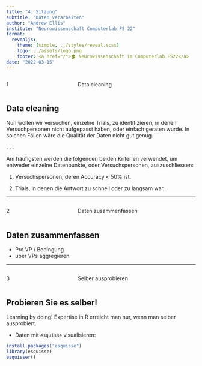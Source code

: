```yaml
---
title: "4. Sitzung"
subtitle: "Daten verarbeiten"
author: "Andrew Ellis"
institute: "Neurowissenschaft Computerlab FS 22"
format:
  revealjs:
    theme: [simple, ../styles/reveal.scss]
    logo: ../assets/logo.png
    footer: <a href="/">🏠 Neurowissenschaft im Computerlab FS22</a>
date: "2022-03-15"
---
```


:::: {.columns}
::: {.column width="35%"}
::: {.topic-number}
1
:::
:::
::: {.column width="65%"}
::: {.topic-text}
Data cleaning
:::
:::
::::

## Data cleaning {.smaller}

Nun wollen wir versuchen, einzelne Trials, zu identifizieren, in denen Versuchpersonen nicht aufgepasst haben, oder einfach geraten wurde. In solchen Fällen wäre die Qualität der Daten nicht gut genug. 

. . .

Am häufigsten werden die folgenden beiden Kriterien verwendet, um entweder einzelne Datenpunkte, oder Versuchspersonen, auszuschliessen:

1) Versuchspersonen, deren Accuracy < 50% ist.

2) Trials, in denen die Antwort zu schnell oder zu langsam war.

---

:::: {.columns}
::: {.column width="35%"}
::: {.topic-number}
2
:::
:::
::: {.column width="65%"}
::: {.topic-text}
Daten zusammenfassen
:::
:::
::::

## Daten zusammenfassen {.smaller}

- Pro VP / Bedingung
- über VPs aggregieren

---

:::: {.columns}
::: {.column width="35%"}
::: {.topic-number}
3
:::
:::
::: {.column width="65%"}
::: {.topic-text}
Selber ausprobieren
:::
:::
::::

## Probieren Sie es selber! {.smaller}

::: {.your-turn}
Learning by doing! Expertise in R erreicht man nur, wenn man selber ausprobiert.
:::

- Daten mit `esquisse` visualisieren:

```r
install.packages("esquisse")
library(esquisse)
esquisser()
```